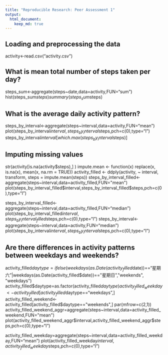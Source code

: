 ```yaml
---
title: "Reproducible Research: Peer Assessment 1"
output: 
  html_document:
    keep_md: true
---
```



## Loading and preprocessing the data
activity<-read.csv("activity.csv")


## What is mean total number of steps taken per day?
steps_sum<-aggregate(steps~date,data=activity,FUN="sum")
hist(steps_sum$steps)
summary(steps_sum$steps)

## What is the average daily activity pattern?
steps_by_interval<-aggregate(steps~interval,data=activity,FUN="mean")
plot(steps_by_interval$interval,steps_by_interval$steps,pch=c(0),type="l")
steps_by_interval$interval[which.max(steps_by_interval$steps)]

## Imputing missing values
str(activity[is.na(activity$steps),] )
impute.mean <- function(x) replace(x, is.na(x), mean(x, na.rm = TRUE))
activity_filled <- ddply(activity, ~ interval, transform, steps = impute.mean(steps))
steps_by_interval_filled<-aggregate(steps~interval,data=activity_filled,FUN="mean")
plot(steps_by_interval_filled$interval,steps_by_interval_filled$steps,pch=c(0),type="l")


steps_by_interval_filled<-aggregate(steps~interval,data=activity_filled,FUN="median")
plot(steps_by_interval_filled$interval,steps_by_interval_filled$steps,pch=c(0),type="l")
steps_by_interval<-aggregate(steps~interval,data=activity,FUN="median")
plot(steps_by_interval$interval,steps_by_interval$steps,pch=c(0),type="l")


## Are there differences in activity patterns between weekdays and weekends?
activity_filled$daytype=ifelse(weekdays(as.Date(activity_filled$date))=="星期六"|weekdays(as.Date(activity_filled$date))=="星期日","weekends", "weekdays")
activity_filled$daytype=as.factor(activity_filled$daytype)
activity_filled_weekday<-activity_filled[activity_filled$daytype=="weekdays",]
activity_filled_weekend<-activity_filled[activity_filled$daytype=="weekends",]
par(mfrow=c(2,1))
activity_filled_weekend_aggr=aggregate(steps~interval,data=activity_filled_weekend,FUN="mean")
plot(activity_filled_weekend_aggr$interval,activity_filled_weekend_aggr$steps,pch=c(0),type="l")

activity_filled_weekday=aggregate(steps~interval,data=activity_filled_weekday,FUN="mean")
plot(activity_filled_weekday$interval,activity_filled_weekday$steps,pch=c(0),type="l")
